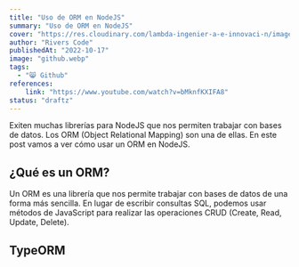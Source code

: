 ```yaml
---
title: "Uso de ORM en NodeJS"
summary: "Uso de ORM en NodeJS"
cover: "https://res.cloudinary.com/lambda-ingenier-a-e-innovaci-n/image/upload/v1665983632/blog-Riverscode/Asincronismo-portada_dp7jbz.png"
author: "Rivers Code"
publishedAt: "2022-10-17"
image: "github.webp"
tags:
  - "😸 Github"
references:
    link: "https://www.youtube.com/watch?v=bMknfKXIFA8"
status: "draftz"
---
```


Exiten muchas librerías para NodeJS que nos permiten trabajar con bases de datos. Los ORM (Object Relational Mapping) son una de ellas. En este post vamos a ver cómo usar un ORM en NodeJS.

## ¿Qué es un ORM?

Un ORM es una librería que nos permite trabajar con bases de datos de una forma más sencilla. En lugar de escribir consultas SQL, podemos usar métodos de JavaScript para realizar las operaciones CRUD (Create, Read, Update, Delete).

## TypeORM